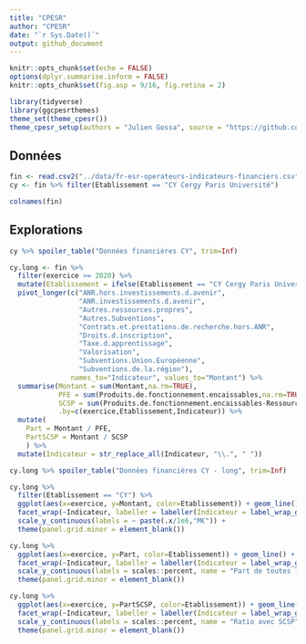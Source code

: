 ```yaml
---
title: "CPESR"
author: "CPESR"
date: "`r Sys.Date()`"
output: github_document
---
```


```r
knitr::opts_chunk$set(echo = FALSE)
options(dplyr.summarise.inform = FALSE)
knitr::opts_chunk$set(fig.asp = 9/16, fig.retina = 2)

library(tidyverse)
library(ggcpesrthemes)
theme_set(theme_cpesr())
theme_cpesr_setup(authors = "Julien Gossa", source = "https://github.com/cpesr/RFC/")
```

## Données 

```r
fin <- read.csv2("../data/fr-esr-operateurs-indicateurs-financiers.csv", dec='.')
cy <- fin %>% filter(Etablissement == "CY Cergy Paris Université")

colnames(fin)
```

## Explorations

```r
cy %>% spoiler_table("Données financières CY", trim=Inf)
```

```r
cy.long <- fin %>%
  filter(exercice >= 2020) %>%
  mutate(Etablissement = ifelse(Etablissement == "CY Cergy Paris Université", "CY", "Autres")) %>%
  pivot_longer(c("ANR.hors.investissements.d.avenir",
                 "ANR.investissements.d.avenir",
                 "Autres.ressources.propres",
                 "Autres.Subventions",
                 "Contrats.et.prestations.de.recherche.hors.ANR",
                 "Droits.d.inscription",
                 "Taxe.d.apprentissage",
                 "Valorisation",
                 "Subventions.Union.Européenne",
                 "Subventions.de.la.région"), 
               names_to="Indicateur", values_to="Montant") %>%
  summarise(Montant = sum(Montant,na.rm=TRUE),
            PFE = sum(Produits.de.fonctionnement.encaissables,na.rm=TRUE),
            SCSP = sum(Produits.de.fonctionnement.encaissables-Ressources.propres.encaissables,na.rm=TRUE),
            .by=c(exercice,Etablissement,Indicateur)) %>%
  mutate(
    Part = Montant / PFE,
    PartSCSP = Montant / SCSP
    ) %>%
  mutate(Indicateur = str_replace_all(Indicateur, "\\.", " ")) 

cy.long %>% spoiler_table("Données financières CY - long", trim=Inf)
```

```r
cy.long %>%
  filter(Etablissement == "CY") %>%
  ggplot(aes(x=exercice, y=Montant, color=Etablissement)) + geom_line() + geom_point() +
  facet_wrap(~Indicateur, labeller = labeller(Indicateur = label_wrap_gen(25))) +
  scale_y_continuous(labels = ~ paste(.x/1e6,"M€")) +
  theme(panel.grid.minor = element_blank())
```


```r
cy.long %>%
  ggplot(aes(x=exercice, y=Part, color=Etablissement)) + geom_line() + geom_point() +
  facet_wrap(~Indicateur, labeller = labeller(Indicateur = label_wrap_gen(25))) +
  scale_y_continuous(labels = scales::percent, name = "Part de toutes les ressources")  +
  theme(panel.grid.minor = element_blank())
```


```r
cy.long %>%
  ggplot(aes(x=exercice, y=PartSCSP, color=Etablissement)) + geom_line() + geom_point() +
  facet_wrap(~Indicateur, labeller = labeller(Indicateur = label_wrap_gen(25))) +
  scale_y_continuous(labels = scales::percent, name = "Ratio avec SCSP")  +
  theme(panel.grid.minor = element_blank())
```

